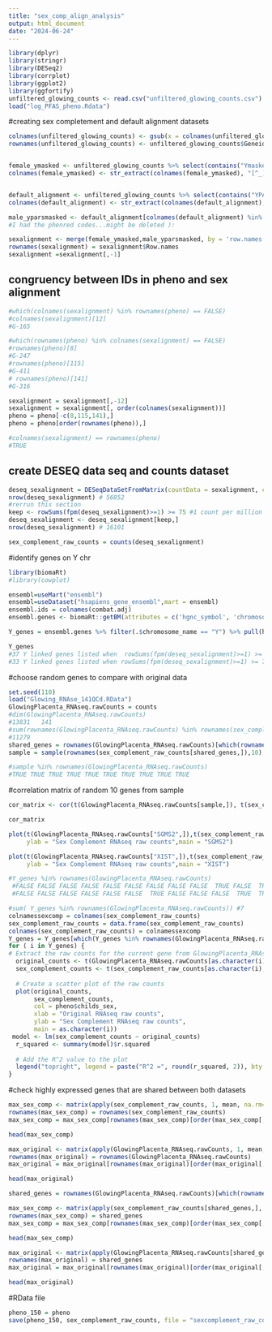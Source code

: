 ```yaml
---
title: "sex_comp_align_analysis"
output: html_document
date: "2024-06-24"
---
```

```r
library(dplyr)
library(stringr)
library(DESeq2)
library(corrplot)
library(ggplot2)
library(ggfortify) 
unfiltered_glowing_counts <- read.csv("unfiltered_glowing_counts.csv")
load("log_PFAS_pheno.Rdata")
```

#creating sex completement and default alignment datasets
```r
colnames(unfiltered_glowing_counts) <- gsub(x = colnames(unfiltered_glowing_counts),pattern = "\\.",replacement = "-")
rownames(unfiltered_glowing_counts) <- unfiltered_glowing_counts$Geneid


female_ymasked <- unfiltered_glowing_counts %>% select(contains("Ymasked"))
colnames(female_ymasked) <- str_extract(colnames(female_ymasked), "[^_]+")


default_alignment <- unfiltered_glowing_counts %>% select(contains("YPARsMasked"))
colnames(default_alignment) <- str_extract(colnames(default_alignment), "[^_]+")

male_yparsmasked <- default_alignment[colnames(default_alignment) %in% pheno[which(pheno$childs_sex=="Male"),"participant_id"]]
#I had the phenred codes...might be deleted ): 

sexalignment <- merge(female_ymasked,male_yparsmasked, by = 'row.names')
rownames(sexalignment) = sexalignment$Row.names
sexalignment =sexalignment[,-1]
```
## congruency between IDs in pheno and sex alignment 
```r
#which(colnames(sexalignment) %in% rownames(pheno) == FALSE)
#colnames(sexalignment)[12]
#G-165

#which(rownames(pheno) %in% colnames(sexalignment) == FALSE)
#rownames(pheno)[8]
#G-247
#rownames(pheno)[115]
#G-411
# rownames(pheno)[141] 
#G-316

sexalignment = sexalignment[,-12]
sexalignment = sexalignment[, order(colnames(sexalignment))]
pheno = pheno[-c(8,115,141),]
pheno = pheno[order(rownames(pheno)),]

#colnames(sexalignment) == rownames(pheno) 
#TRUE 
```
## create DESEQ data seq and counts dataset 
```r
deseq_sexalignment = DESeqDataSetFromMatrix(countData = sexalignment, colData = pheno, design = ~ 1)
nrow(deseq_sexalignment) # 56852
#rerrun this section 
keep <- rowSums(fpm(deseq_sexalignment)>=1) >= 75 #1 count per million (in data with ~20M reads: cpm 1 ~ 20 counts/sample)
deseq_sexalignment <- deseq_sexalignment[keep,]
nrow(deseq_sexalignment) # 16101

sex_complement_raw_counts = counts(deseq_sexalignment)

```
#identify genes on Y chr 
```r
library(biomaRt)
#library(cowplot)

ensembl=useMart("ensembl")
ensembl=useDataset("hsapiens_gene_ensembl",mart = ensembl)
ensembl.ids = colnames(combat.adj)
ensembl.genes <- biomaRt::getBM(attributes = c('hgnc_symbol', 'chromosome_name','start_position', 'end_position'), filters = 'hgnc_symbol', values = ensembl.ids, mart = ensembl)

Y_genes = ensembl.genes %>% filter(.$chromosome_name == "Y") %>% pull(hgnc_symbol)

Y_genes
#37 Y linked genes listed when  rowSums(fpm(deseq_sexalignment)>=1) >= 30 
#33 Y linked genes listed when rowSums(fpm(deseq_sexalignment)>=1) >= 75
```
#choose random genes to compare with original data 
```r
set.seed(110)
load("Glowing_RNAse_141QCd.RData")
GlowingPlacenta_RNAseq.rawCounts = counts
#dim(GlowingPlacenta_RNAseq.rawCounts)
#13831   141
#sum(rownames(GlowingPlacenta_RNAseq.rawCounts) %in% rownames(sex_complement_raw_counts) )
#11279
shared_genes = rownames(GlowingPlacenta_RNAseq.rawCounts)[which(rownames(GlowingPlacenta_RNAseq.rawCounts) %in% rownames(sex_complement_raw_counts) == TRUE)]
sample = sample(rownames(sex_complement_raw_counts[shared_genes,]),10)

#sample %in% rownames(GlowingPlacenta_RNAseq.rawCounts) 
#TRUE TRUE TRUE TRUE TRUE TRUE TRUE TRUE TRUE TRUE
```
#correlation matrix of random 10 genes from sample 
```r
cor_matrix <- cor(t(GlowingPlacenta_RNAseq.rawCounts[sample,]), t(sex_complement_raw_counts[sample,colnames(GlowingPlacenta_RNAseq.rawCounts)]))

cor_matrix
```
```r
plot(t(GlowingPlacenta_RNAseq.rawCounts["SGMS2",]),t(sex_complement_raw_counts["SGMS2",colnames(GlowingPlacenta_RNAseq.rawCounts)]), xlab = "original RNAseq raw counts",
     ylab = "Sex Complement RNAseq raw counts",main = "SGMS2")
```

```r
plot(t(GlowingPlacenta_RNAseq.rawCounts["XIST",]),t(sex_complement_raw_counts["XIST",colnames(GlowingPlacenta_RNAseq.rawCounts)]), xlab = "original RNAseq raw counts",
     ylab = "Sex Complement RNAseq raw counts",main = "XIST")
```

```r
#Y_genes %in% rownames(GlowingPlacenta_RNAseq.rawCounts)
 #FALSE FALSE FALSE FALSE FALSE FALSE FALSE FALSE FALSE  TRUE FALSE  TRUE FALSE FALSE FALSE  TRUE FALSE FALSE
 #FALSE FALSE FALSE FALSE FALSE FALSE  TRUE FALSE FALSE FALSE  TRUE  TRUE FALSE FALSE  TRUE

#sum( Y_genes %in% rownames(GlowingPlacenta_RNAseq.rawCounts)) #7 
colnamessexcomp = colnames(sex_complement_raw_counts)
sex_complement_raw_counts = data.frame(sex_complement_raw_counts)
colnames(sex_complement_raw_counts) = colnamessexcomp
Y_genes = Y_genes[which(Y_genes %in% rownames(GlowingPlacenta_RNAseq.rawCounts) == TRUE)]
for ( i in Y_genes) {
# Extract the raw counts for the current gene from GlowingPlacenta_RNAseq and sex_complement_raw_counts
  original_counts <- t(GlowingPlacenta_RNAseq.rawCounts[as.character(i), ])
  sex_complement_counts <- t(sex_complement_raw_counts[as.character(i), colnames(GlowingPlacenta_RNAseq.rawCounts)])
  
  # Create a scatter plot of the raw counts
  plot(original_counts,
       sex_complement_counts,
       col = pheno$childs_sex,
       xlab = "Original RNAseq raw counts",
       ylab = "Sex Complement RNAseq raw counts",
       main = as.character(i))
 model <- lm(sex_complement_counts ~ original_counts)
  r_squared <- summary(model)$r.squared
  
  # Add the R^2 value to the plot
  legend("topright", legend = paste("R^2 =", round(r_squared, 2)), bty = "n")
}


```

#check highly expressed genes that are shared between both datasets 
```r
max_sex_comp <- matrix(apply(sex_complement_raw_counts, 1, mean, na.rm=TRUE))
rownames(max_sex_comp) = rownames(sex_complement_raw_counts)
max_sex_comp = max_sex_comp[rownames(max_sex_comp)[order(max_sex_comp[,1],decreasing = T)],1]

head(max_sex_comp)

max_original <- matrix(apply(GlowingPlacenta_RNAseq.rawCounts, 1, mean, na.rm=TRUE))
rownames(max_original) = rownames(GlowingPlacenta_RNAseq.rawCounts)
max_original = max_original[rownames(max_original)[order(max_original[,1],decreasing = T)],1]

head(max_original)
```

```r
shared_genes = rownames(GlowingPlacenta_RNAseq.rawCounts)[which(rownames(GlowingPlacenta_RNAseq.rawCounts) %in% rownames(sex_complement_raw_counts) == TRUE)]

max_sex_comp <- matrix(apply(sex_complement_raw_counts[shared_genes,], 1, mean, na.rm=TRUE))
rownames(max_sex_comp) = shared_genes
max_sex_comp = max_sex_comp[rownames(max_sex_comp)[order(max_sex_comp[,1],decreasing = T)],1]

head(max_sex_comp)

max_original <- matrix(apply(GlowingPlacenta_RNAseq.rawCounts[shared_genes,], 1, mean, na.rm=TRUE))
rownames(max_original) = shared_genes
max_original = max_original[rownames(max_original)[order(max_original[,1],decreasing = T)],1]

head(max_original)

```
#RData file
```r
pheno_150 = pheno 
save(pheno_150, sex_complement_raw_counts, file = "sexcomplement_raw_counts_pheno150.RData")
```


